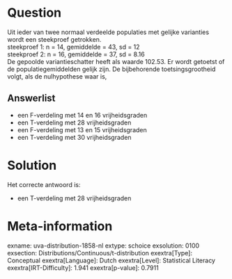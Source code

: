 Question
========

Uit ieder van twee normaal verdeelde populaties met gelijke varianties
wordt een steekproef getrokken.\
steekproef 1: n = 14, gemiddelde = 43, sd = 12\
steekproef 2: n = 16, gemiddelde = 37, sd = 8.16\
De gepoolde variantieschatter heeft als waarde 102.53. Er wordt getoetst
of de populatiegemiddelden gelijk zijn. De bijbehorende
toetsingsgrootheid volgt, als de nulhypothese waar is,

Answerlist
----------

* een F-verdeling met 14 en 16 vrijheidsgraden
* een T-verdeling met 28 vrijheidsgraden
* een F-verdeling met 13 en 15 vrijheidsgraden
* een T-verdeling met 30 vrijheidsgraden

Solution
========

Het correcte antwoord is: 

* een T-verdeling met 28 vrijheidsgraden

Meta-information
================
exname: uva-distribution-1858-nl
extype: schoice
exsolution: 0100
exsection: Distributions/Continuous/t-distribution
exextra[Type]: Conceptual
exextra[Language]: Dutch
exextra[Level]: Statistical Literacy
exextra[IRT-Difficulty]: 1.941
exextra[p-value]: 0.7911
